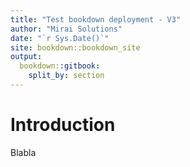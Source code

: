 ```yaml
--- 
title: "Test bookdown deployment - V3"
author: "Mirai Solutions"
date: "`r Sys.Date()`"
site: bookdown::bookdown_site
output: 
  bookdown::gitbook:
    split_by: section
---
```


# Introduction

Blabla
